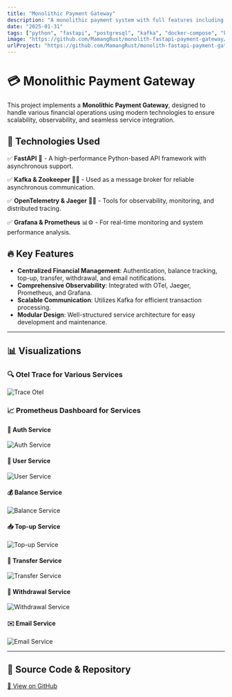 ```yaml
---
title: "Monolithic Payment Gateway"
description: "A monolithic payment system with full features including authentication, user management, balance tracking, top-up, transfer, withdrawal, and email notifications."
date: "2025-01-31"
tags: ["python", "fastapi", "postgresql", "kafka", "docker-compose", "keycloak", "prometheus", "grafana", "opentelemetry", "jaeger"]
image: "https://github.com/MamangRust/monolith-fastapi-payment-gateway/blob/main/images/otel.png?raw=true"
urlProject: "https://github.com/MamangRust/monolith-fastapi-payment-gateway"
---
```



# 💳 Monolithic Payment Gateway

This project implements a **Monolithic Payment Gateway**, designed to handle various financial operations using modern technologies to ensure scalability, observability, and seamless service integration.

## 🚀 Technologies Used

✅ **FastAPI** 🚀 - A high-performance Python-based API framework with asynchronous support.

✅ **Kafka & Zookeeper** 🐘🐍 - Used as a message broker for reliable asynchronous communication.

✅ **OpenTelemetry & Jaeger** 🐆🌐 - Tools for observability, monitoring, and distributed tracing.

✅ **Grafana & Prometheus** 📊⚙️ - For real-time monitoring and system performance analysis.

## 🔥 Key Features

- **Centralized Financial Management**: Authentication, balance tracking, top-up, transfer, withdrawal, and email notifications.
- **Comprehensive Observability**: Integrated with OTel, Jaeger, Prometheus, and Grafana.
- **Scalable Communication**: Utilizes Kafka for efficient transaction processing.
- **Modular Design**: Well-structured service architecture for easy development and maintenance.

---

## 📊 Visualizations

### 🔍 Otel Trace for Various Services
<img src="https://github.com/MamangRust/monolith-fastapi-payment-gateway/blob/main/images/otel.png?raw=true" alt="Trace Otel" width={600} height={400} />

### 📈 Prometheus Dashboard for Services

#### 🔐 Auth Service
<img src="https://github.com/MamangRust/monolith-fastapi-payment-gateway/raw/main/images/auth-service.png?raw=true" alt="Auth Service" width={600} height={400} />

#### 👤 User Service
<img src="https://github.com/MamangRust/monolith-fastapi-payment-gateway/raw/main/images/user-service.png?raw=true" alt="User Service" width={600} height={400} />

#### 💰 Balance Service
<img src="https://github.com/MamangRust/monolith-fastapi-payment-gateway/raw/main/images/saldo-service.png?raw=true" alt="Balance Service" width={600} height={400} />

#### 📥 Top-up Service
<img src="https://github.com/MamangRust/monolith-fastapi-payment-gateway/raw/main/images/topup-service.png?raw=true" alt="Top-up Service" width={600} height={400} />

#### 🔄 Transfer Service
<img src="https://github.com/MamangRust/monolith-fastapi-payment-gateway/raw/main/images/transfer-service.png?raw=true" alt="Transfer Service" width={600} height={400} />

#### 💸 Withdrawal Service
<img src="https://github.com/MamangRust/monolith-fastapi-payment-gateway/raw/main/images/withdraw-service.png?raw=true" alt="Withdrawal Service" width={600} height={400} />

#### ✉️ Email Service
<img src="https://github.com/MamangRust/monolith-fastapi-payment-gateway/raw/main/images/email-service.png?raw=true" alt="Email Service" width={600} height={400} />

---

## 🔗 Source Code & Repository
[📌 View on GitHub](https://github.com/MamangRust/monolith-fastapi-payment-gateway)
